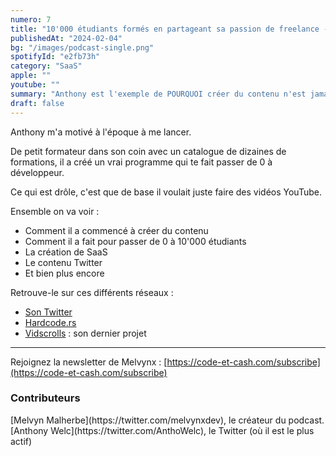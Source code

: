 ```yaml
---
numero: 7
title: "10'000 étudiants formés en partageant sa passion de freelance - #8 Anthony Welc"
publishedAt: "2024-02-04"
bg: "/images/podcast-single.png"
spotifyId: "e2fb73h"
category: "SaaS"
apple: ""
youtube: ""
summary: "Anthony est l'exemple de POURQUOI créer du contenu n'est jamais perdu. De base, juste pour partager sa passion de freelance, il est devenu un des plus gros formateurs francophones."
draft: false
---
```


Anthony m'a motivé à l'époque à me lancer.

De petit formateur dans son coin avec un catalogue de dizaines de formations, il a créé un vrai programme qui te fait passer de 0 à développeur.

Ce qui est drôle, c'est que de base il voulait juste faire des vidéos YouTube.

Ensemble on va voir :

- Comment il a commencé à créer du contenu
- Comment il a fait pour passer de 0 à 10'000 étudiants
- La création de SaaS
- Le contenu Twitter
- Et bien plus encore

Retrouve-le sur ces différents réseaux :

- [Son Twitter](https://twitter.com/AnthoWelc)
- [Hardcode.rs](https://hardcode.rs/)
- [Vidscrolls](https://vidscrolls.com/) : son dernier projet

---

Rejoignez la newsletter de Melvynx : [https://code-et-cash.com/subscribe](https://code-et-cash.com/subscribe)

### Contributeurs

<Contributor>
  [Melvyn Malherbe](https://twitter.com/melvynxdev), le créateur du podcast.
</Contributor>
<Contributor>
  [Anthony Welc](https://twitter.com/AnthoWelc), le Twitter (où il est le plus
  actif)
</Contributor>
